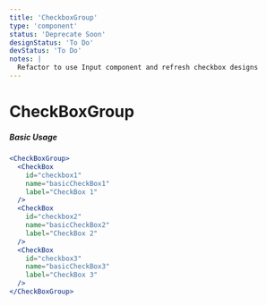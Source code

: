 ```yaml
---
title: 'CheckboxGroup'
type: 'component'
status: 'Deprecate Soon'
designStatus: 'To Do'
devStatus: 'To Do'
notes: |
  Refactor to use Input component and refresh checkbox designs
---
```






# CheckBoxGroup



##### Basic Usage

```jsx live
<CheckBoxGroup>
  <CheckBox
    id="checkbox1"
    name="basicCheckBox1"
    label="CheckBox 1"
  />
  <CheckBox
    id="checkbox2"
    name="basicCheckBox2"
    label="CheckBox 2"
  />
  <CheckBox
    id="checkbox3"
    name="basicCheckBox3"
    label="CheckBox 3"
  />
</CheckBoxGroup>
```

